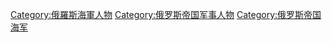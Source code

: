 [[Category:俄羅斯海軍人物|Category:俄羅斯海軍人物]]
[[Category:俄罗斯帝国军事人物|Category:俄罗斯帝国军事人物]]
[[Category:俄罗斯帝国海军|Category:俄罗斯帝国海军]]